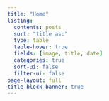 ```yaml
---
title: "Home"
listing:
  contents: posts
  sort: "title asc"
  type: table
  table-hover: true
  fields: [image, title, date]
  categories: true
  sort-ui: false
  filter-ui: false
page-layout: full
title-block-banner: true
---
```

